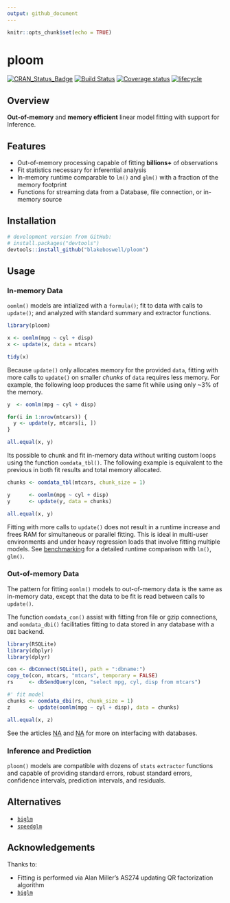 ```yaml
---
output: github_document
---
```


```r
knitr::opts_chunk$set(echo = TRUE)
```

# ploom

[![CRAN_Status_Badge](https://www.r-pkg.org/badges/version/ploom)](https://cran.r-project.org/package=ploom)
[![Build Status](https://api.travis-ci.com/blakeboswell/ploom.svg?branch=develop)](https://api.travis-ci.com/blakeboswell/ploom)
<!-- [AppVeyor Build Status]() -->
[![Coverage status](https://codecov.io/gh/blakeboswell/ploom/branch/develop/graph/badge.svg)](https://codecov.io/github/blakeboswell/ploom?branch=develop)
[![lifecycle](https://img.shields.io/badge/lifecycle-experimental-orange.svg)](https://www.tidyverse.org/lifecycle/#experimental)


## Overview

__Out-of-memory__ and __memory efficient__ linear model fitting with support for Inference.

## Features

- Out-of-memory processing capable of fitting __billions+__ of observations 
- Fit statistics necessary for inferential analysis
- In-memory runtime comparable to `lm()` and `glm()` with a fraction of the memory footprint
- Functions for streaming data from a Database, file connection, or in-memory source

## Installation

```r
# development version from GitHub:
# install.packages("devtools")
devtools::install_github("blakeboswell/ploom")
```

## Usage

### In-memory Data

`oomlm()` models are intialized with a `formula()`; fit to data with calls to `update()`; and analyzed with standard summary and extractor functions.

```r
library(ploom)

x <- oomlm(mpg ~ cyl + disp)
x <- update(x, data = mtcars)

tidy(x)
```

Because `update()` only allocates memory for the provided `data`, fitting with more calls to `update()` on smaller _chunks_ of `data` requires less memory. For example, the following loop produces the same fit while using only ~3% of the memory.

```r
y  <- oomlm(mpg ~ cyl + disp)

for(i in 1:nrow(mtcars)) {
  y <- update(y, mtcars[i, ])
}

all.equal(x, y)
```

Its possible to chunk and fit in-memory data without writing custom loops using the function `oomdata_tbl()`. The following example is equivalent to the previous in both fit results and total memory allocated.

```r
chunks <- oomdata_tbl(mtcars, chunk_size = 1)

y      <- oomlm(mpg ~ cyl + disp)
y      <- update(y, data = chunks)

all.equal(x, y)
```

Fitting with more calls to `update()` does not result in a runtime increase and frees RAM for simultaneous or parallel fitting. This is ideal in multi-user environments and under heavy regression loads that involve fitting multiple models. See [benchmarking]('/articles/benchmark.html) for a detailed runtime comparison with `lm()`, `glm()`. 

### Out-of-memory Data

The pattern for fitting `oomlm()` models to out-of-memory data is the same as in-memory data, except that the data to be fit is read between calls to `update()`.

The function `oomdata_con()` assist with fitting fron file or gzip connections, and `oomdata_dbi()` facilitaties fitting to data stored in any database with a `DBI` backend.

```r
library(RSQLite)
library(dbplyr)
library(dplyr)

con <- dbConnect(SQLite(), path = ":dbname:")
copy_to(con, mtcars, "mtcars", temporary = FALSE)
rs     <- dbSendQuery(con, "select mpg, cyl, disp from mtcars")

#' fit model
chunks <- oomdata_dbi(rs, chunk_size = 1)
z      <- update(oomlm(mpg ~ cyl + disp), data = chunks)

all.equal(x, z)
```

See the articles [NA]() and [NA]() for more on interfacing with databases.

### Inference and Prediction

`ploom()` models are compatible with dozens of `stats` `extractor` functions and capable of providing standard errors, robust standard errors, confidence intervals, prediction intervals, and residuals. 

## Alternatives

- [`biglm`](https://cran.r-project.org/web/packages/biglm/index.html)
- [`speedglm`](https://cran.r-project.org/web/packages/speedglm/index.html)

## Acknowledgements

Thanks to:

- Fitting is performed via Alan Miller’s AS274 updating QR factorization algorithm
- [`biglm`](https://cran.r-project.org/web/packages/biglm/index.html)

